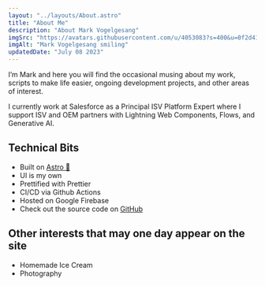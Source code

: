 ```yaml
---
layout: "../layouts/About.astro"
title: "About Me"
description: "About Mark Vogelgesang"
imgSrc: "https://avatars.githubusercontent.com/u/4053083?s=400&u=0f2d415b4df232258bc963a108421d48fe6a408a&v=4"
imgAlt: "Mark Vogelgesang smiling"
updatedDate: "July 08 2023"
---
```


I’m Mark and here you will find the occasional musing about my work, scripts to
make life easier, ongoing development projects, and other areas of interest.

I currently work at Salesforce as a Principal ISV Platform Expert where I
support ISV and OEM partners with Lightning Web Components, Flows, and
Generative AI.

## Technical Bits

- Built on [Astro 🚀](https://astro.build/)
- UI is my own
- Prettified with Prettier
- CI/CD via Github Actions
- Hosted on Google Firebase
- Check out the source code on
  [GitHub](https://github.com/mvogelgesang/mark-vogelgesang)

## Other interests that may one day appear on the site

- Homemade Ice Cream
- Photography
